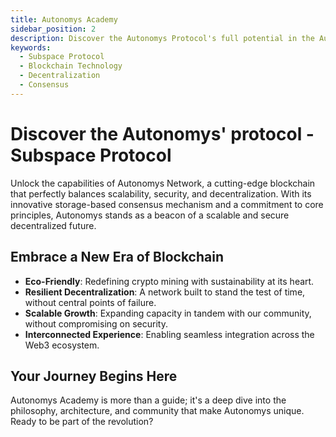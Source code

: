 ```yaml
---
title: Autonomys Academy
sidebar_position: 2
description: Discover the Autonomys Protocol's full potential in the Autonomys Academy.
keywords:
  - Subspace Protocol
  - Blockchain Technology
  - Decentralization
  - Consensus
---
```



# Discover the Autonomys' protocol - Subspace Protocol

Unlock the capabilities of Autonomys Network, a cutting-edge blockchain that perfectly balances scalability, security, and decentralization. With its innovative storage-based consensus mechanism and a commitment to core principles, Autonomys stands as a beacon of a scalable and secure decentralized future.

## Embrace a New Era of Blockchain

- **Eco-Friendly**: Redefining crypto mining with sustainability at its heart.
- **Resilient Decentralization**: A network built to stand the test of time, without central points of failure.
- **Scalable Growth**: Expanding capacity in tandem with our community, without compromising on security.
- **Interconnected Experience**: Enabling seamless integration across the Web3 ecosystem.

## Your Journey Begins Here

Autonomys Academy is more than a guide; it's a deep dive into the philosophy, architecture, and community that make Autonomys unique. Ready to be part of the revolution?

<div className="center-content">
  <div className="releases-container">
    <ActionButton 
      to="https://academy.autonomys.xyz/" 
      title="Autonomys Academy" 
      subtitle="Learn the fundamentals" 
      icon="mdi:school" 
      external 
    />
  </div>
</div>
